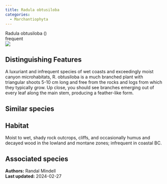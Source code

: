 ```yaml
---
title: Radula obtusiloba
categories:
  - Marchantiophyta
---
```


<div class="info-panel">
 <div class="info-top">
  <div class="taxon-scientific"><span class="taxon-name">Radula obtusiloba</span> <span class="taxon-authority"></span> <span class="taxon-family">()</span></div>
  <div class="taxon-common"></div>
 </div>
 <div class="info-bottom">
  <div class="taxon-qnd"></div>
  <div class="taxon-abundance">frequent</div>
 </div>
</div>

<div class="tab-index">
 <div class="tab-microscope"><img src="../img/bryo guide microscope.png"/></div>
</div>

## Distinguishing Features

A luxuriant and infrequent species of wet coasts and exceedingly moist canyon microhabitats, R. obtusiloba is a much branched plant with triangular shoots 5-10 cm long and free from the rocks and logs from which they typically grow. Up close, you should see branches emerging out of every leaf along the main stem, producing a feather-like form.

## Similar species



## Habitat

Moist to wet, shady rock outcrops, cliffs, and occasionally humus and decayed wood in the lowland and  montane zones; infrequent in coastal BC.

## Associated species



<div class="taxon-footer">
 <div class="taxon-authors"><b>Authors:</b> <span>Randal Mindell</span></div>
 <div class="taxon-update"><b>Last updated:</b> <span>2024-02-27</span></div>
</div>

